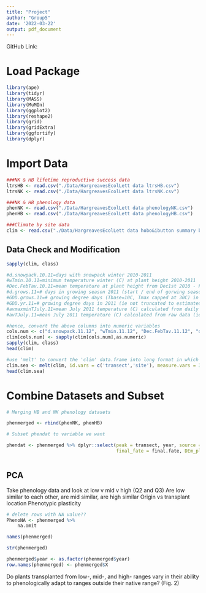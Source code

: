```yaml
---
title: "Project"
author: "Group5"
date: '2022-03-22'
output: pdf_document
---
```


GitHub Link:

# Load Package
```r
library(ape)
library(tidyr)
library(MASS)
library(MuMIn)
library(ggplot2)
library(reshape2)
library(grid)
library(gridExtra)
library(ggfortify)
library(dplyr)

```

# Import Data
```r
###NK & HB lifetime reproductive success data
ltrsHB <- read.csv("./Data/HargreavesEcolLett data ltrsHB.csv")
ltrsNK <- read.csv("./Data/HargreavesEcolLett data ltrsNK.csv")

###NK & HB phenology data
phenNK <- read.csv("./Data/HargreavesEcolLett data phenologyNK.csv")
phenHB <- read.csv("./Data/HargreavesEcolLett data phenologyHB.csv")

###Climate by site data
clim <- read.csv("./Data/HargreavesEcolLett data hobo&ibutton summary by site.csv")
```

## Data Check and Modification
```r
sapply(clim, class)
```
```r
#d.snowpack.10.11=days with snowpack winter 2010-2011
#wTmin.10.11=minimum temperature winter (C) at plant height 2010-2011
#Dec.FebTav.10.11=mean temperature at plant height from Dec1st 2010 - Feb 28th 2011
#d.grows.11=# days in growing season 2011 (start / end of gorwing season determined by sustained snow or frost)
#GDD.grows.11=# growing degree days (Tbase=10C, Tmax capped at 30C) in growing season of 2011
#GDD.yr.11=# growing degree days in 2011 (ie not truncated to estimated growing season)
#avmaxminTJuly.11=mean July 2011 temperature (C) calculated from daily min and max T: mean(July1stmin + July1stmax + July2ndmin + July2ndmax + ... July31stmi + July31stmax)
#avTJuly.11=mean July 2011 temperature (C) calculated from raw data (ie >2 measurements per day)

#hence, convert the above columns into numeric variables
cols.num <- c("d.snowpack.11.12", "wTmin.11.12", "Dec.FebTav.11.12", "d.grows.12", "GDD.grows.12", "GDD.yr.12", "avmaxminTJuly.12", "avTJuly.12", "GDD.grows.13", "GDD.yr.13", "avmaxminTJuly.13", "avTJuly.13", "d.snowpack.13.14", "wTmin.13.14", "Dec.FebTav.13.14")
clim[cols.num] <- sapply(clim[cols.num],as.numeric)
sapply(clim, class)
head(clim)
```
```r
#use 'melt' to convert the 'clim' data.frame into long format in which 'transect' and 'site' are identifier variables, while the other are considered as the measured variables.
clim.sea <- melt(clim, id.vars = c('transect','site'), measure.vars = 3:29)
head(clim.sea)
```

# Combine Datasets and Subset 
```r

# Merging HB and NK phenology datasets

phenmerged <- rbind(phenNK, phenHB)

# Subset phendat to variable we want

phendat <- phenmerged %>% dplyr::select(peak = transect, year, source = Source, site, treatment = treat, 
                                        final_fate = final.fate, DEm_plotavg = DEm.estplotav)



```




## PCA
Take phenology data and look at low v mid v high (Q2 and Q3) 
Are low similar to each other, are mid similar, are high similar 
Origin vs transplant location 
Phenotypic plasticity 
```r
# delete rows with NA value??
PhenoNA <- phenmerged %>%
    na.omit
```

```r
names(phenmerged)
```
```r
str(phenmerged)
```
```r
phenmerged$year <- as.factor(phenmerged$year)
row.names(phenmerged) <- phenmerged$X
```


Do plants transplanted from low-, mid-, and high- ranges vary in their ability to phenologically adapt to ranges outside their native range? (Fig. 2)
```r

```

